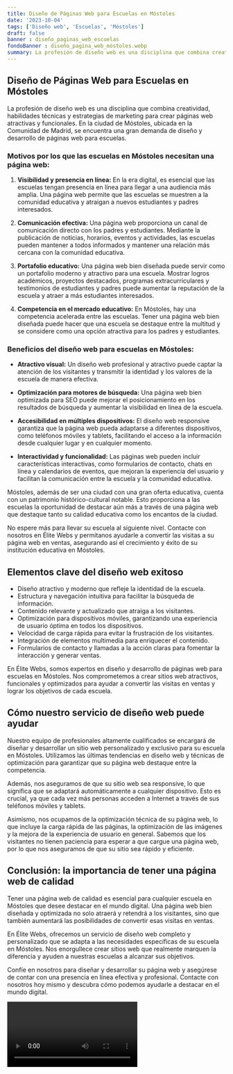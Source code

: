 ```yaml
---
title: Diseño de Páginas Web para Escuelas en Móstoles
date: '2023-10-04'
tags: ['Diseño web', 'Escuelas', 'Móstoles']
draft: false
banner : diseño_paginas_web_escuelas
fondoBanner : diseño_pagina_web_móstoles.webp
summary: La profesión de diseño web es una disciplina que combina creatividad, habilidades técnicas y estrategias de marketing para crear páginas web atractivas y funcionales. En la ciudad de Móstoles, ubicada en la Comunidad de Madrid, se encuentra una gran demanda de diseño y desarrollo de páginas web para escuelas. 
---
```


## Diseño de Páginas Web para Escuelas en Móstoles

La profesión de diseño web es una disciplina que combina creatividad, habilidades técnicas y estrategias de marketing para crear páginas web atractivas y funcionales. En la ciudad de Móstoles, ubicada en la Comunidad de Madrid, se encuentra una gran demanda de diseño y desarrollo de páginas web para escuelas. 

### Motivos por los que las escuelas en Móstoles necesitan una página web:

1. **Visibilidad y presencia en línea:** En la era digital, es esencial que las escuelas tengan presencia en línea para llegar a una audiencia más amplia. Una página web permite que las escuelas se muestren a la comunidad educativa y atraigan a nuevos estudiantes y padres interesados.

2. **Comunicación efectiva:** Una página web proporciona un canal de comunicación directo con los padres y estudiantes. Mediante la publicación de noticias, horarios, eventos y actividades, las escuelas pueden mantener a todos informados y mantener una relación más cercana con la comunidad educativa.

3. **Portafolio educativo:** Una página web bien diseñada puede servir como un portafolio moderno y atractivo para una escuela. Mostrar logros académicos, proyectos destacados, programas extracurriculares y testimonios de estudiantes y padres puede aumentar la reputación de la escuela y atraer a más estudiantes interesados.

4. **Competencia en el mercado educativo:** En Móstoles, hay una competencia acelerada entre las escuelas. Tener una página web bien diseñada puede hacer que una escuela se destaque entre la multitud y se considere como una opción atractiva para los padres y estudiantes.

### Beneficios del diseño web para escuelas en Móstoles:

- **Atractivo visual:** Un diseño web profesional y atractivo puede captar la atención de los visitantes y transmitir la identidad y los valores de la escuela de manera efectiva.

- **Optimización para motores de búsqueda:** Una página web bien optimizada para SEO puede mejorar el posicionamiento en los resultados de búsqueda y aumentar la visibilidad en línea de la escuela.

- **Accesibilidad en múltiples dispositivos:** El diseño web responsive garantiza que la página web pueda adaptarse a diferentes dispositivos, como teléfonos móviles y tablets, facilitando el acceso a la información desde cualquier lugar y en cualquier momento.

- **Interactividad y funcionalidad:** Las páginas web pueden incluir características interactivas, como formularios de contacto, chats en línea y calendarios de eventos, que mejoran la experiencia del usuario y facilitan la comunicación entre la escuela y la comunidad educativa.

Móstoles, además de ser una ciudad con una gran oferta educativa, cuenta con un patrimonio histórico-cultural notable. Esto proporciona a las escuelas la oportunidad de destacar aún más a través de una página web que destaque tanto su calidad educativa como los encantos de la ciudad.

No espere más para llevar su escuela al siguiente nivel. Contacte con nosotros en Élite Webs y permítanos ayudarle a convertir las visitas a su página web en ventas, asegurando así el crecimiento y éxito de su institución educativa en Móstoles.

<GifSeo />

<Cta />

## Elementos clave del diseño web exitoso

- Diseño atractivo y moderno que refleje la identidad de la escuela.
- Estructura y navegación intuitiva para facilitar la búsqueda de información.
- Contenido relevante y actualizado que atraiga a los visitantes.
- Optimización para dispositivos móviles, garantizando una experiencia de usuario óptima en todos los dispositivos.
- Velocidad de carga rápida para evitar la frustración de los visitantes.
- Integración de elementos multimedia para enriquecer el contenido.
- Formularios de contacto y llamadas a la acción claras para fomentar la interacción y generar ventas.

En Élite Webs, somos expertos en diseño y desarrollo de páginas web para escuelas en Móstoles. Nos comprometemos a crear sitios web atractivos, funcionales y optimizados para ayudar a convertir las visitas en ventas y lograr los objetivos de cada escuela.

## Cómo nuestro servicio de diseño web puede ayudar

Nuestro equipo de profesionales altamente cualificados se encargará de diseñar y desarrollar un sitio web personalizado y exclusivo para su escuela en Móstoles. Utilizamos las últimas tendencias en diseño web y técnicas de optimización para garantizar que su página web destaque entre la competencia.

Además, nos aseguramos de que su sitio web sea responsive, lo que significa que se adaptará automáticamente a cualquier dispositivo. Esto es crucial, ya que cada vez más personas acceden a Internet a través de sus teléfonos móviles y tablets.

Asimismo, nos ocupamos de la optimización técnica de su página web, lo que incluye la carga rápida de las páginas, la optimización de las imágenes y la mejora de la experiencia de usuario en general. Sabemos que los visitantes no tienen paciencia para esperar a que cargue una página web, por lo que nos aseguramos de que su sitio sea rápido y eficiente.

## Conclusión: la importancia de tener una página web de calidad

Tener una página web de calidad es esencial para cualquier escuela en Móstoles que desee destacar en el mundo digital. Una página web bien diseñada y optimizada no solo atraerá y retendrá a los visitantes, sino que también aumentará las posibilidades de convertir esas visitas en ventas.

En Élite Webs, ofrecemos un servicio de diseño web completo y personalizado que se adapta a las necesidades específicas de su escuela en Móstoles. Nos enorgullece crear sitios web que realmente marquen la diferencia y ayuden a nuestras escuelas a alcanzar sus objetivos.

Confíe en nosotros para diseñar y desarrollar su página web y asegúrese de contar con una presencia en línea efectiva y profesional. Contacte con nosotros hoy mismo y descubra cómo podemos ayudarle a destacar en el mundo digital.

<Video />

<CtaBot job='Escuelas' city='Móstoles'/>

<Gmaps query='Móstoles+españa+maps' />